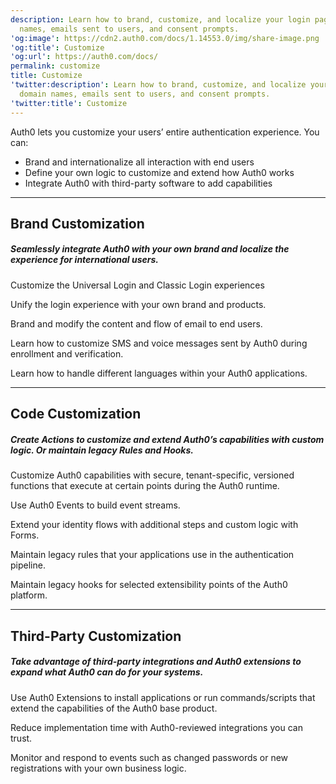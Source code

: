 ```yaml
---
description: Learn how to brand, customize, and localize your login pages, domain
  names, emails sent to users, and consent prompts.
'og:image': https://cdn2.auth0.com/docs/1.14553.0/img/share-image.png
'og:title': Customize
'og:url': https://auth0.com/docs/
permalink: customize
title: Customize
'twitter:description': Learn how to brand, customize, and localize your login pages,
  domain names, emails sent to users, and consent prompts.
'twitter:title': Customize
---
```


<AuthDocsPipeline activeId="customize"/>

Auth0 lets you customize your users’ entire authentication experience. You can:

* Brand and internationalize all interaction with end users
* Define your own logic to customize and extend how Auth0 works
* Integrate Auth0 with third-party software to add capabilities

---

## Brand Customization

##### Seamlessly integrate Auth0 with your own brand and localize the experience for international users.

<Card title="Customize Login Pages" href="/customize/login-pages">

Customize the Universal Login and Classic Login experiences

</Card><Card title="Custom Domains" href="/customize/custom-domains">

Unify the login experience with your own brand and products.

</Card><Card title="Customize Emails" href="/customize/email">

Brand and modify the content and flow of email to end users.

</Card><Card title="Customize Multi-factor Authentication SMS and Voice Messages" href="/customize/customize-sms-or-voice-messages">

Learn how to customize SMS and voice messages sent by Auth0 during enrollment and verification.

</Card><Card title="Internationalization and Localization" href="/customize/internationalization-and-localization">

Learn how to handle different languages within your Auth0 applications.

</Card>

---

## Code Customization

##### Create Actions to customize and extend Auth0’s capabilities with custom logic. Or maintain legacy Rules and Hooks.

<Card title="Actions" href="/customize/actions">

Customize Auth0 capabilities with secure, tenant-specific, versioned functions that execute at certain points during the Auth0 runtime.

</Card><Card title="Events" href="/customize/events">

Use Auth0 Events to build event streams.

</Card><Card title="Forms" href="/customize/forms">

Extend your identity flows with additional steps and custom logic with Forms.

</Card><Card title="Rules" href="/customize/rules">

Maintain legacy rules that your applications use in the authentication pipeline.

</Card><Card title="Hooks" href="/customize/hooks">

Maintain legacy hooks for selected extensibility points of the Auth0 platform.

</Card>

---

## Third-Party Customization

##### Take advantage of third-party integrations and Auth0 extensions to expand what Auth0 can do for your systems.

<Card title="Extensions" href="/customize/extensions">

Use Auth0 Extensions to install applications or run commands/scripts that extend the capabilities of the Auth0 base product.

</Card><Card title="Integrations" href="/customize/integrations">

Reduce implementation time with Auth0-reviewed integrations you can trust.

</Card><Card title="Log Streams" href="/customize/log-streams">

Monitor and respond to events such as changed passwords or new registrations with your own business logic.

</Card>